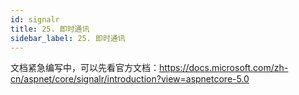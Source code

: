 ```yaml
---
id: signalr
title: 25. 即时通讯
sidebar_label: 25. 即时通讯
---
```


文档紧急编写中，可以先看官方文档：https://docs.microsoft.com/zh-cn/aspnet/core/signalr/introduction?view=aspnetcore-5.0

